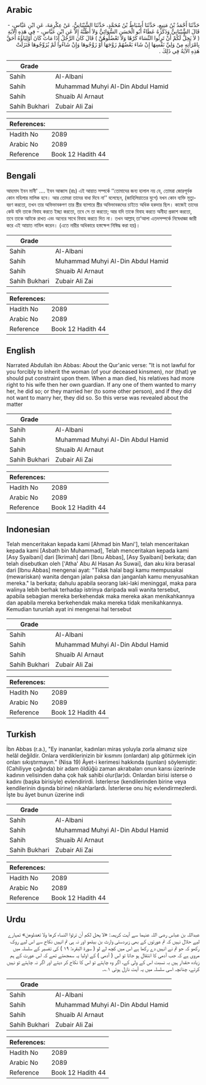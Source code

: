 ## Arabic


<div dir="rtl" lang="ar" style={{fontSize:'larger',backgroundColor:'#f8f9fa',padding:20}}>
حَدَّثَنَا أَحْمَدُ بْنُ مَنِيعٍ، حَدَّثَنَا أَسْبَاطُ بْنُ مُحَمَّدٍ، حَدَّثَنَا الشَّيْبَانِيُّ، عَنْ عِكْرِمَةَ، عَنِ ابْنِ عَبَّاسٍ، - قَالَ الشَّيْبَانِيُّ وَذَكَرَهُ عَطَاءٌ أَبُو الْحَسَنِ السُّوَائِيُّ وَلاَ أَظُنُّهُ إِلاَّ عَنِ ابْنِ عَبَّاسٍ، - فِي هَذِهِ الآيَةِ ‏(‏ لاَ يَحِلُّ لَكُمْ أَنْ تَرِثُوا النِّسَاءَ كَرْهًا وَلاَ تَعْضُلُوهُنَّ ‏)‏ قَالَ كَانَ الرَّجُلُ إِذَا مَاتَ كَانَ أَوْلِيَاؤُهُ أَحَقَّ بِامْرَأَتِهِ مِنْ وَلِيِّ نَفْسِهَا إِنْ شَاءَ بَعْضُهُمْ زَوَّجَهَا أَوْ زَوَّجُوهَا وَإِنْ شَاءُوا لَمْ يُزَوِّجُوهَا فَنَزَلَتْ هَذِهِ الآيَةُ فِي ذَلِكَ ‏.‏
</div>
<div style={{backgroundColor:'#f8f9fa',padding:20, marginBottom: 10}}><table> <thead> <tr> <th>Grade</th> <th></th> </tr> </thead> <tbody> <tr><td>Sahih</td><td>Al-Albani</td></tr><tr><td>Sahih</td><td>Muhammad Muhyi Al-Din Abdul Hamid</td></tr><tr><td>Sahih</td><td>Shuaib Al Arnaut</td></tr><tr><td>Sahih Bukhari</td><td>Zubair Ali Zai</td></tr></tbody></table><table> <thead> <tr> <th>References:</th> <th></th> </tr> </thead> <tbody><tr><td>Hadith No</td><td>2089</td></tr><tr><td>Arabic No</td><td>2089</td></tr><tr><td>Reference</td><td>Book 12 Hadith 44</td></tr></tbody></table></div>

## Bengali


<div dir="ltr" lang="bn" style={{fontSize:'larger',backgroundColor:'#f8f9fa',padding:20}}>
আহমাদ ইবন মানী' .... ইবন আব্বাস (রাঃ) এই আয়াত সম্পর্কে ‘‘তোমাদের জন্য হালাল নয় যে, তোমরা জোরপূর্বক কোন মহিলার মালিক হবে। আর তোমরা তাদের বাধা দিবে না’’ বলেছেন, (জাহিলিয়াতের যুগে) যখন কোন ব্যক্তি মৃত্যুবরণ করতো, তখন তার অভিভাবকগণ তার স্ত্রীর ব্যাপারে স্ত্রীর অভিভাবকদের চাইতে অধিক হকদার ছিল। কাজেই তাদের কেউ যদি তাকে বিবাহ করতে ইচ্ছা করতো, তবে সে তা করতো; আর যদি তাকে বিবাহ করতে অনীহা প্রকাশ করতো, তবে তাকে আটকে রাখত এবং অন্যের সাথে বিবাহ করতে দিত না। তখন আল্লাহ্ তা‘আলা এতদসম্পর্কে নিষেধাজ্ঞা জারী করে এই আয়াত নাযিল করেন। (এতে নারীর অধিকারে হস্তক্ষেপ নিষিদ্ধ করা হয়)।
</div>
<div style={{backgroundColor:'#f8f9fa',padding:20, marginBottom: 10}}><table> <thead> <tr> <th>Grade</th> <th></th> </tr> </thead> <tbody> <tr><td>Sahih</td><td>Al-Albani</td></tr><tr><td>Sahih</td><td>Muhammad Muhyi Al-Din Abdul Hamid</td></tr><tr><td>Sahih</td><td>Shuaib Al Arnaut</td></tr><tr><td>Sahih Bukhari</td><td>Zubair Ali Zai</td></tr></tbody></table><table> <thead> <tr> <th>References:</th> <th></th> </tr> </thead> <tbody><tr><td>Hadith No</td><td>2089</td></tr><tr><td>Arabic No</td><td>2089</td></tr><tr><td>Reference</td><td>Book 12 Hadith 44</td></tr></tbody></table></div>

## English


<div dir="ltr" lang="en" style={{fontSize:'larger',backgroundColor:'#f8f9fa',padding:20}}>
Narrated Abdullah ibn Abbas: About the Qur'anic verse: "It is not lawful for you forcibly to inherit the woman (of your deceased kinsmen), nor (that) ye should put constraint upon them. When a man died, his relatives had more right to his wife then her own guardian. If any one of them wanted to marry her, he did so; or they married her (to some other person), and if they did not want to marry her, they did so. So this verse was revealed about the matter
</div>
<div style={{backgroundColor:'#f8f9fa',padding:20, marginBottom: 10}}><table> <thead> <tr> <th>Grade</th> <th></th> </tr> </thead> <tbody> <tr><td>Sahih</td><td>Al-Albani</td></tr><tr><td>Sahih</td><td>Muhammad Muhyi Al-Din Abdul Hamid</td></tr><tr><td>Sahih</td><td>Shuaib Al Arnaut</td></tr><tr><td>Sahih Bukhari</td><td>Zubair Ali Zai</td></tr></tbody></table><table> <thead> <tr> <th>References:</th> <th></th> </tr> </thead> <tbody><tr><td>Hadith No</td><td>2089</td></tr><tr><td>Arabic No</td><td>2089</td></tr><tr><td>Reference</td><td>Book 12 Hadith 44</td></tr></tbody></table></div>

## Indonesian


<div dir="ltr" lang="id" style={{fontSize:'larger',backgroundColor:'#f8f9fa',padding:20}}>
Telah menceritakan kepada kami [Ahmad bin Mani'], telah menceritakan kepada kami [Asbath bin Muhammad], Telah menceritakan kepada kami [Asy Syaibani] dari [Ikrimah] dari [Ibnu Abbas], [Asy Syaibani] berkata; dan telah disebutkan oleh ['Atha' Abu Al Hasan As Suwai], dan aku kira berasal dari [Ibnu Abbas] mengenai ayat: "Tidak halal bagi kamu mempusakai (mewariskan) wanita dengan jalan paksa dan janganlah kamu menyusahkan mereka." Ia berkata; dahulu apabila seorang laki-laki meninggal, maka para walinya lebih berhak terhadap istrinya daripada wali wanita tersebut, apabila sebagian mereka berkehendak maka mereka akan menikahkannya dan apabila mereka berkehendak maka mereka tidak menikahkannya. Kemudian turunlah ayat ini mengenai hal tersebut
</div>
<div style={{backgroundColor:'#f8f9fa',padding:20, marginBottom: 10}}><table> <thead> <tr> <th>Grade</th> <th></th> </tr> </thead> <tbody> <tr><td>Sahih</td><td>Al-Albani</td></tr><tr><td>Sahih</td><td>Muhammad Muhyi Al-Din Abdul Hamid</td></tr><tr><td>Sahih</td><td>Shuaib Al Arnaut</td></tr><tr><td>Sahih Bukhari</td><td>Zubair Ali Zai</td></tr></tbody></table><table> <thead> <tr> <th>References:</th> <th></th> </tr> </thead> <tbody><tr><td>Hadith No</td><td>2089</td></tr><tr><td>Arabic No</td><td>2089</td></tr><tr><td>Reference</td><td>Book 12 Hadith 44</td></tr></tbody></table></div>

## Turkish


<div dir="ltr" lang="tr" style={{fontSize:'larger',backgroundColor:'#f8f9fa',padding:20}}>
İbn Abbas (r.a.), "Ey inananlar, kadınları miras yoluyla zorla almanız size helâl değildir. Onlara verdiklerinizin bir kısmını (onlardan) alıp götürmek için onları sıkıştırmayın." (Nisa 19) Âyet-i kerimesi hakkında (şunları) söylemiştir: (Cahiliyye çağında) bir adam öldüğü zaman akrabaları onun karısı üzerinde kadının velisinden daha çok hak sahibi olur(lar)dı. Onlardan birisi isterse o kadını (başka birisiyle) evlendirirdi. İsterlerse (kendilerinden birine veya kendilerinin dışında birine) nikahlarlardı. İsterlerse onu hiç evlendirmezlerdi. İşte bu âyet bunun üzerine indi
</div>
<div style={{backgroundColor:'#f8f9fa',padding:20, marginBottom: 10}}><table> <thead> <tr> <th>Grade</th> <th></th> </tr> </thead> <tbody> <tr><td>Sahih</td><td>Al-Albani</td></tr><tr><td>Sahih</td><td>Muhammad Muhyi Al-Din Abdul Hamid</td></tr><tr><td>Sahih</td><td>Shuaib Al Arnaut</td></tr><tr><td>Sahih Bukhari</td><td>Zubair Ali Zai</td></tr></tbody></table><table> <thead> <tr> <th>References:</th> <th></th> </tr> </thead> <tbody><tr><td>Hadith No</td><td>2089</td></tr><tr><td>Arabic No</td><td>2089</td></tr><tr><td>Reference</td><td>Book 12 Hadith 44</td></tr></tbody></table></div>

## Urdu


<div dir="rtl" lang="ur" style={{fontSize:'larger',backgroundColor:'#f8f9fa',padding:20}}>
عبداللہ بن عباس رضی اللہ عنہما سے آیت کریمہ: «لا يحل لكم أن ترثوا النساء كرها ولا تعضلوهن» تمہارے لیے حلال نہیں کہ تم عورتوں کے بھی زبردستی وارث بن بیٹھو اور نہ ہی تم انہیں نکاح سے اس لیے روک رکھو کہ جو تم نے انہیں دے رکھا ہے اس میں کچھ لے لو ( سورۃ البقرہ: ۱۹ ) کی تفسیر کے سلسلہ میں مروی ہے کہ جب آدمی کا انتقال ہو جاتا تو اس ( آدمی ) کے اولیا یہ سمجھتے تھے کہ اس عورت کے ہم زیادہ حقدار ہیں بہ نسبت اس کے ولی کے، اگر وہ چاہتے تو اس کا نکاح کر دیتے اور اگر نہ چاہتے تو نہیں کرتے، چنانچہ اسی سلسلہ میں یہ آیت نازل ہوئی ۱؎۔
</div>
<div style={{backgroundColor:'#f8f9fa',padding:20, marginBottom: 10}}><table> <thead> <tr> <th>Grade</th> <th></th> </tr> </thead> <tbody> <tr><td>Sahih</td><td>Al-Albani</td></tr><tr><td>Sahih</td><td>Muhammad Muhyi Al-Din Abdul Hamid</td></tr><tr><td>Sahih</td><td>Shuaib Al Arnaut</td></tr><tr><td>Sahih Bukhari</td><td>Zubair Ali Zai</td></tr></tbody></table><table> <thead> <tr> <th>References:</th> <th></th> </tr> </thead> <tbody><tr><td>Hadith No</td><td>2089</td></tr><tr><td>Arabic No</td><td>2089</td></tr><tr><td>Reference</td><td>Book 12 Hadith 44</td></tr></tbody></table></div>